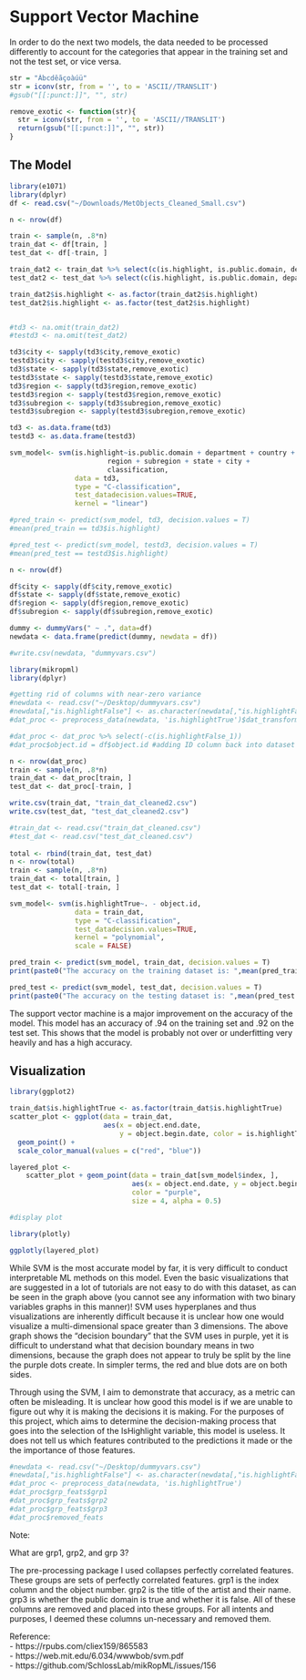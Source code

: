 # Support Vector Machine 
      
In order to do the next two models, the data needed to be processed differently to account for the categories that appear in the training set and not the test set, or vice versa.        
            
      
```r
str = "Ábcdêãçoàúü"
str = iconv(str, from = '', to = 'ASCII//TRANSLIT')
#gsub("[[:punct:]]", "", str)

remove_exotic <- function(str){
  str = iconv(str, from = '', to = 'ASCII//TRANSLIT')
  return(gsub("[[:punct:]]", "", str))
}
```

## The Model

```r
library(e1071)
library(dplyr)
df <- read.csv("~/Downloads/MetObjects_Cleaned_Small.csv")

n <- nrow(df)

train <- sample(n, .8*n)
train_dat <- df[train, ]
test_dat <- df[-train, ]

train_dat2 <- train_dat %>% select(c(is.highlight, is.public.domain, department, country, region, subregion,state, city, classification)) 
test_dat2 <- test_dat %>% select(c(is.highlight, is.public.domain, department, country, region, subregion,state, city, classification)) 

train_dat2$is.highlight <- as.factor(train_dat2$is.highlight)
test_dat2$is.highlight <- as.factor(test_dat2$is.highlight)


#td3 <- na.omit(train_dat2)
#testd3 <- na.omit(test_dat2)

td3$city <- sapply(td3$city,remove_exotic)
testd3$city <- sapply(testd3$city,remove_exotic)
td3$state <- sapply(td3$state,remove_exotic)
testd3$state <- sapply(testd3$state,remove_exotic)
td3$region <- sapply(td3$region,remove_exotic)
testd3$region <- sapply(testd3$region,remove_exotic)
td3$subregion <- sapply(td3$subregion,remove_exotic)
testd3$subregion <- sapply(testd3$subregion,remove_exotic)

td3 <- as.data.frame(td3)
testd3 <- as.data.frame(testd3)

svm_model<- svm(is.highlight~is.public.domain + department + country +
                        region + subregion + state + city +
                        classification, 
                data = td3, 
                type = "C-classification",
                test_datadecision.values=TRUE,
                kernel = "linear")

#pred_train <- predict(svm_model, td3, decision.values = T)
#mean(pred_train == td3$is.highlight)

#pred_test <- predict(svm_model, testd3, decision.values = T)
#mean(pred_test == testd3$is.highlight)

```


```r
n <- nrow(df)

df$city <- sapply(df$city,remove_exotic)
df$state <- sapply(df$state,remove_exotic)
df$region <- sapply(df$region,remove_exotic)
df$subregion <- sapply(df$subregion,remove_exotic)

dummy <- dummyVars(" ~ .", data=df)
newdata <- data.frame(predict(dummy, newdata = df))

#write.csv(newdata, "dummyvars.csv")

```

```r
library(mikropml)
library(dplyr)

#getting rid of columns with near-zero variance 
#newdata <- read.csv("~/Desktop/dummyvars.csv")
#newdata[,"is.highlightFalse"] <- as.character(newdata[,"is.highlightFalse"])
#dat_proc <- preprocess_data(newdata, 'is.highlightTrue')$dat_transformed

#dat_proc <- dat_proc %>% select(-c(is.highlightFalse_1))
#dat_proc$object.id = df$object.id #adding ID column back into dataset after processing

n <- nrow(dat_proc)
train <- sample(n, .8*n)
train_dat <- dat_proc[train, ]
test_dat <- dat_proc[-train, ]

write.csv(train_dat, "train_dat_cleaned2.csv")
write.csv(test_dat, "test_dat_cleaned2.csv")

#train_dat <- read.csv("train_dat_cleaned.csv")
#test_dat <- read.csv("test_dat_cleaned.csv")
  
total <- rbind(train_dat, test_dat)
n <- nrow(total)
train <- sample(n, .8*n)
train_dat <- total[train, ]
test_dat <- total[-train, ]

svm_model<- svm(is.highlightTrue~. - object.id, 
                data = train_dat, 
                type = "C-classification",
                test_datadecision.values=TRUE,
                kernel = "polynomial", 
                scale = FALSE)

pred_train <- predict(svm_model, train_dat, decision.values = T)
print(paste0("The accuracy on the training dataset is: ",mean(pred_train == train_dat$is.highlightTrue)))

pred_test <- predict(svm_model, test_dat, decision.values = T)
print(paste0("The accuracy on the testing dataset is: ",mean(pred_test == test_dat$is.highlightTrue)))
```
The support vector machine is a major improvement on the accuracy of the model. This model has an accuracy of .94 on the training set and .92 on the test set. This shows that the model is probably not over or underfitting very heavily and has a high accuracy. 

## Visualization

```r
library(ggplot2)

train_dat$is.highlightTrue <- as.factor(train_dat$is.highlightTrue) 
scatter_plot <- ggplot(data = train_dat, 
                       aes(x = object.end.date, 
                           y = object.begin.date, color = is.highlightTrue))+   
  geom_point() +   
  scale_color_manual(values = c("red", "blue"))

layered_plot <- 
    scatter_plot + geom_point(data = train_dat[svm_model$index, ], 
                              aes(x = object.end.date, y = object.begin.date), 
                              color = "purple", 
                              size = 4, alpha = 0.5)

#display plot

library(plotly)

ggplotly(layered_plot)

```
      
While SVM is the most accurate model by far, it is very difficult to conduct interpretable ML methods on this model. Even the basic visualizations that are suggested in a lot of tutorials are not easy to do with this dataset, as can be seen in the graph above (you cannot see any information with two binary variables graphs in this manner)! SVM uses hyperplanes and thus visualizations are inherently difficult because it is unclear how one would visualize a multi-dimensional space greater than 3 dimensions. The above graph shows the "decision boundary" that the SVM uses in purple, yet it is difficult to understand what that decision boundary means in two dimensions, because the graph does not appear to truly be split by the line the purple dots create. In simpler terms, the red and blue dots are on both sides.     

     
Through using the SVM, I aim to demonstrate that accuracy, as a metric can often be misleading. It is unclear how good this model is if we are unable to figure out why it is making the decisions it is making. For the purposes of this project, which aims to determine the decision-making process that goes into the selection of the IsHighlight variable, this model is useless. It does not tell us which features contributed to the predictions it made or the the importance of those features. 

```r
#newdata <- read.csv("~/Desktop/dummyvars.csv")
#newdata[,"is.highlightFalse"] <- as.character(newdata[,"is.highlightFalse"])
#dat_proc <- preprocess_data(newdata, 'is.highlightTrue')
#dat_proc$grp_feats$grp1 
#dat_proc$grp_feats$grp2 
#dat_proc$grp_feats$grp3
#dat_proc$removed_feats

```
     
Note:       
    
What are grp1, grp2, and grp 3?       
       
The pre-processing package I used collapses perfectly correlated features. These groups are sets of perfectly correlated features. grp1 is the index column and the object number. grp2 is the title of the artist and their name. grp3 is whether the public domain is true and whether it is false. All of these columns are removed and placed into these groups. For all intents and purposes, I deemed these columns un-necessary and removed them. 
     
Reference:       
- https://rpubs.com/cliex159/865583      
- https://web.mit.edu/6.034/wwwbob/svm.pdf       
- https://github.com/SchlossLab/mikRopML/issues/156      
